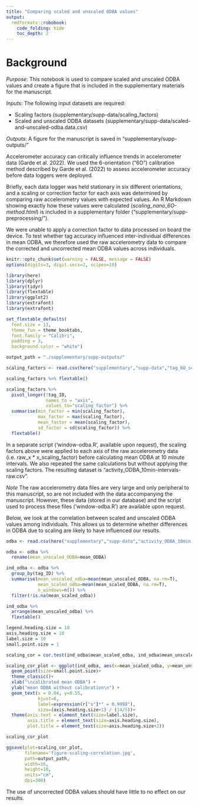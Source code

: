 ```yaml
---
title: "Comparing scaled and unscaled ODBA values"
output: 
  rmdformats::robobook:
    code_folding: hide
    toc_depth: 2
---
```


# Background

*Purpose*: This notebook is used to compare scaled and unscaled ODBA values and create a figure that is included in the supplementary materials for the manuscript.

*Inputs*: The following input datasets are required:

* Scaling factors (supplementary/supp-data/scaling_factors)
* Scaled and unscaled ODBA datasets (supplementary/supp-data/scaled-and-unscaled-odba.data.csv) 

*Outputs*: A figure for the manuscript is saved in "supplementary/supp-outputs/"

Accelerometer accuracy can critically influence trends in accelerometer data (Garde et al. 2022). We used the 6-orientation ("6O") calibration method described by Garde et al. (2022) to assess accelerometer accuracy before data loggers were deployed. 

Briefly, each data logger was held stationary in six different orientations, and a scaling or correction factor for each axis was determined by comparing raw accelerometry values with expected values. An R Markdown showing exactly how these values were calculated (*scaling_nano_6O-method.html*) is included in a supplementary folder ("supplementary/supp-preprocessing/").

We were unable to apply a correction factor to data processed on board the device. To test whether tag accuracy influenced inter-individual differences in mean ODBA, we therefore used the raw accelerometry data to compare the corrected and uncorrected mean ODBA values across individuals.

```r
knitr::opts_chunk$set(warning = FALSE, message = FALSE)
options(digits=3, digit.secs=2, scipen=10)
```

```r
library(here)
library(dplyr)
library(tidyr)
library(flextable)
library(ggplot2)
library(extrafont)
library(extrafont)

set_flextable_defaults(
  font.size = 11,
  theme_fun = theme_booktabs,
  font.family = "Calibri",
  padding = 3,
  background.color = "white")

output_path = "./supplementary/supp-outputs/"
```

```r
scaling_factors <- read.csv(here("supplementary","supp-data","tag_6O_scaling_factors.csv"))

scaling_factors %>% flextable()
```

```r
scaling_factors %>%
  pivot_longer(!tag_ID,
               names_to = "axis",
               values_to="scaling_factor") %>%
  summarise(min_factor = min(scaling_factor),
            max_factor = max(scaling_factor),
            mean_factor = mean(scaling_factor),
            sd_factor = sd(scaling_factor)) %>%
  flextable()
```

In a separate script ('window-odba.R', available upon request), the scaling factors above were applied to each axis of the raw accelerometry data (i.e. raw_x * x_scaling_factor) before calculating mean ODBA at 10 minute intervals. We also repeated the same calculations but without applying the scaling factors. The resulting dataset is "activity_ODBA_10min-intervals-raw.csv".

*Note* The raw accelerometry data files are very large and only peripheral to this manuscript, so are not included with the data accompanying the manuscript. However, these data (stored in our database) and the script used to process these files ('window-odba.R') are available upon request.

Below, we look at the correlation between scaled and unscaled ODBA values among individuals. This allows us to determine whether differences in ODBA due to scaling are likely to have influenced our results.

```r
odba <- read.csv(here("supplementary","supp-data","activity_ODBA_10min-intervals-raw.csv"))

odba <- odba %>%
  rename(mean_unscaled_ODBA=mean_ODBA)
```

```r
ind_odba <- odba %>%
  group_by(tag_ID) %>%
  summarise(mean_unscaled_odba=mean(mean_unscaled_ODBA, na.rm=T),
            mean_scaled_odba=mean(mean_scaled_ODBA, na.rm=T),
            n_windows=n()) %>%
  filter(!is.na(mean_scaled_odba))

ind_odba %>%
  arrange(mean_unscaled_odba) %>%
  flextable()
```

```r
legend.heading.size = 10
axis.heading.size = 10
label.size = 10
small.point.size = 1
```

```r
scaling_cor = cor.test(ind_odba$mean_scaled_odba, ind_odba$mean_unscaled_odba, method="spearman")

scaling_cor_plot <- ggplot(ind_odba, aes(x=mean_scaled_odba, y=mean_unscaled_odba)) +
  geom_point(size=small.point.size)+
  theme_classic()+
  xlab("\ncalibrated mean ODBA") +
  ylab("mean ODBA without calibration\n") +
  geom_text(x = 0.04, y=0.55,
            hjust=0,
            label=expression(r["s"]*" = 0.9998"),
            size=(axis.heading.size+1) / (14/5))+
  theme(axis.text = element_text(size=label.size),
        axis.title = element_text(size=axis.heading.size),
        plot.title = element_text(size=axis.heading.size+2))

scaling_cor_plot
```

```r
ggsave(plot=scaling_cor_plot,
       filename='figure-scaling-correlation.jpg',
       path=output_path,
       width=16,
       height=10,
       units="cm",
       dpi=300)
```

The use of uncorrected ODBA values should have little to no effect on our results.